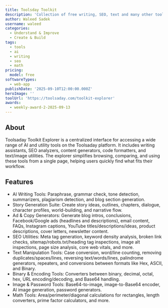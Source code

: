 ```yaml
---
title: Toolsday Toolkit
description: 'Collection of free writing, SEO, text and many other tools'
author: Waleed Sadek
username: waleed
categories:
  - Understand & Improve
  - Create & Build
tags:
  - tools
  - ai
  - writing
  - seo
  - math
pricing:
  model: free
softwareTypes:
  - web-app
publishDate: '2025-09-10T12:00:00.000Z'
heroImage: ''
toolUrl: 'https://toolsaday.com/toolkit-explorer'
awards:
  - weekly-award-2-2025-09-13
---
```


## About

Toolsaday Toolkit Explorer is a centralized interface for accessing a wide range of AI and utility tools on the Toolsaday platform. It includes writing assistants, SEO analyzers, content generators, code formatters, and text/image utilities. The explorer simplifies browsing, comparing, and using these tools from a single page, helping users quickly find what fits their workflow.
## Features

- AI Writing Tools: Paraphrase, grammar check, tone detection, summarizers, plagiarism detection, and blog section generation.
- Story Generation Suite: Create story ideas, outlines, chapters, dialogue, character profiles, world-building, and narrative flow.
- Ad & Copy Generators: Generate blog intros, conclusions, Facebook/Google ads (headlines and descriptions), email content, FAQs, Instagram captions, YouTube titles/descriptions/ideas, product descriptions, cover letters, newsletter content.
- SEO Utilities: Meta tag generation, keyword density analysis, broken link checks, sitemap/robots.txt/heading tag inspections, image alt inspections, page size analysis, core web vitals, and more.
- Text Manipulation Tools: Case conversion, word/line counting, removing duplicates/spaces/lines, reversing text/words/lines, palindrome generators, repeaters, and conversions between formats like Hex, ASCII, and Binary.
- Binary & Encoding Tools: Converters between binary, decimal, octal, hex, URL encoding/decoding, and Base64 handling.
- Image & Password Tools: Base64-to-image, image-to-Base64 encoder, AI image generation, password generators.
- Math Tools: Area/perimeter/diagonal calculations for rectangles, length converters, prime factor calculators, and more.
